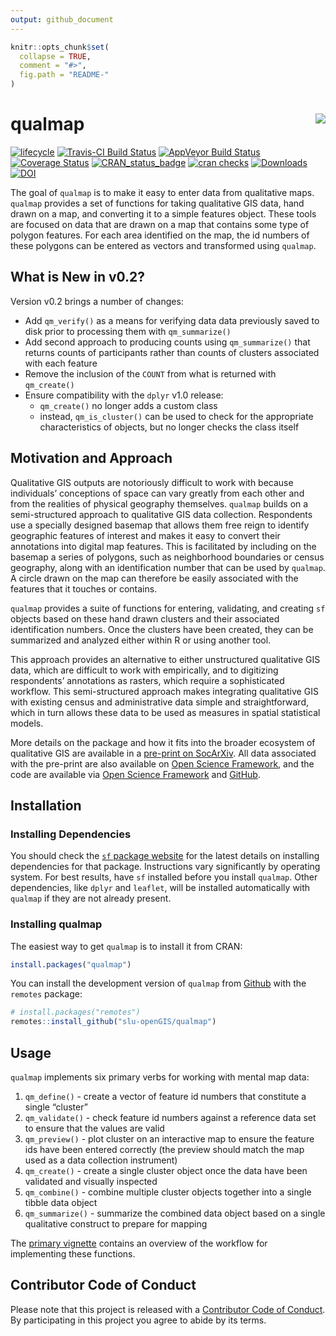```yaml
---
output: github_document
---
```


<!-- README.md is generated from README.Rmd. Please edit that file -->

```r
knitr::opts_chunk$set(
  collapse = TRUE,
  comment = "#>",
  fig.path = "README-"
)
```

# qualmap <img src="man/figures/qualmapLogo.png" align="right" />

[![lifecycle](https://img.shields.io/badge/lifecycle-maturing-blue.svg)](https://www.tidyverse.org/lifecycle/#maturing)
[![Travis-CI Build Status](https://travis-ci.com/slu-openGIS/qualmap.svg?branch=master)](https://travis-ci.com/slu-openGIS/qualmap)
[![AppVeyor Build Status](https://ci.appveyor.com/api/projects/status/github/slu-openGIS/qualmap?branch=master&svg=true)](https://ci.appveyor.com/project/chris-prener/qualmap)
[![Coverage Status](https://img.shields.io/codecov/c/github/slu-openGIS/qualmap/master.svg)](https://codecov.io/github/slu-openGIS/qualmap?branch=master)
[![CRAN_status_badge](http://www.r-pkg.org/badges/version/qualmap)](https://cran.r-project.org/package=qualmap)
[![cran checks](https://cranchecks.info/badges/worst/qualmap)](https://cran.r-project.org/web/checks/check_results_qualmap.html)
[![Downloads](http://cranlogs.r-pkg.org/badges/qualmap?color=brightgreen)](http://www.r-pkg.org/pkg/qualmap)
[![DOI](https://zenodo.org/badge/122496910.svg)](https://zenodo.org/badge/latestdoi/122496910)

The goal of `qualmap` is to make it easy to enter data from qualitative maps. `qualmap` provides a set of functions for taking qualitative GIS data, hand drawn on a map, and converting it to a simple features object. These tools are focused on data that are drawn on a map that contains some type of polygon features. For each area identified on the map, the id numbers of these polygons can be entered as vectors and transformed using `qualmap`.

## What is New in v0.2?
Version v0.2 brings a number of changes:

* Add `qm_verify()` as a means for verifying data data previously saved to disk prior to processing them with `qm_summarize()`
* Add second approach to producing counts using `qm_summarize()` that returns counts of participants rather than counts of clusters associated with each feature
* Remove the inclusion of the `COUNT` from what is returned with `qm_create()`
* Ensure compatibility with the `dplyr` v1.0 release:
  * `qm_create()` no longer adds a custom class
  * instead, `qm_is_cluster()` can be used to check for the appropriate characteristics of objects, but no longer checks the class itself

## Motivation and Approach

Qualitative GIS outputs are notoriously difficult to work with because individuals' conceptions of space can vary greatly from each other and from the realities of physical geography themselves. `qualmap` builds on a semi-structured approach to qualitative GIS data collection. Respondents use a specially designed basemap that allows them free reign to identify geographic features of interest and makes it easy to convert their annotations into digital map features. This is facilitated by including on the basemap a series of polygons, such as neighborhood boundaries or census geography, along with an identification number that can be used by `qualmap`. A circle drawn on the map can therefore be easily associated with the features that it touches or contains.

`qualmap` provides a suite of functions for entering, validating, and creating `sf` objects based on these hand drawn clusters and their associated identification numbers. Once the clusters have been created, they can be summarized and analyzed either within R or using another tool.

This approach provides an alternative to either unstructured qualitative GIS data, which are difficult to work with empirically, and to digitizing respondents' annotations as rasters, which require a sophisticated workflow. This semi-structured approach makes integrating qualitative GIS with existing census and administrative data simple and straightforward, which in turn allows these data to be used as measures in spatial statistical models.

More details on the package and how it fits into the broader ecosystem of qualitative GIS are available in a [pre-print on SocArXiv](https://osf.io/preprints/socarxiv/p9qn5/). All data associated with the pre-print are also available on [Open Science Framework](https://osf.io/pxzuc/), and the code are available via [Open Science Framework](https://osf.io/pxzuc/) and [GitHub](http://github.com/PrenerLab/sketch_mapping/).

## Installation
### Installing Dependencies

You should check the [`sf` package website](https://r-spatial.github.io/sf/) for the latest details on installing dependencies for that package. Instructions vary significantly by operating system. For best results, have `sf` installed before you install `qualmap`. Other dependencies, like `dplyr` and `leaflet`, will be installed automatically with `qualmap` if they are not already present.

### Installing qualmap

The easiest way to get `qualmap` is to install it from CRAN:

``` r
install.packages("qualmap")
```

You can install the development version of `qualmap` from [Github](https://github.com/slu-openGIS/qualmap) with the `remotes` package:

```r
# install.packages("remotes")
remotes::install_github("slu-openGIS/qualmap")
```

## Usage
`qualmap` implements six primary verbs for working with mental map data:

1. `qm_define()` - create a vector of feature id numbers that constitute a single "cluster"
2. `qm_validate()` - check feature id numbers against a reference data set to ensure that the values are valid
3. `qm_preview()` - plot cluster on an interactive map to ensure the feature ids have been entered correctly (the preview should match the map used as a data collection instrument)
4. `qm_create()` - create a single cluster object once the data have been validated and visually inspected
5. `qm_combine()` - combine multiple cluster objects together into a single tibble data object
6. `qm_summarize()` - summarize the combined data object based on a single qualitative construct to prepare for mapping

The [primary vignette](https://slu-openGIS.github.io/qualmap/articles/qualmap.html) contains an overview of the workflow for implementing these functions.

## Contributor Code of Conduct
Please note that this project is released with a [Contributor Code of Conduct](https://slu-opengis.github.io/qualmap/CODE_OF_CONDUCT.html). By participating in this project you agree to abide by its terms.
